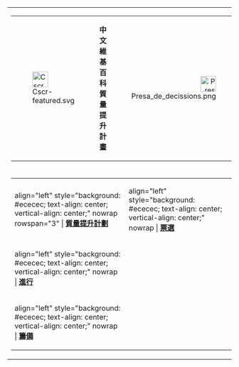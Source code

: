 {| id="toc" style="margin: 0 2em 0 2em;"
|-
|
{|style="background:#efefef" cellspacing="0" border="0" cellpadding="3" width="100%"
|-
| width="50" align="left" | [[File:Cscr-featured.svg|35px]]
| align="center" | '''中文維基百科質量提升計畫'''
| width="50" align="right" | [[File:Presa de decissions.png|35px]]
|}
|-
| colspan="4" |
{| style="background:none;" width="100%"
|-
| align="left" style="background: #ececec; text-align: center; vertical-align: center;" nowrap rowspan="3" | '''[[Wikipedia:條目質量提升計劃|質量提升計劃]]'''
| align="left" style="background: #ececec; text-align: center; vertical-align: center;" nowrap | '''[[Wikipedia:条目质量提升计划/票选主题|票選]]'''
| align="left" |{{Template:JoinQA}}<sup>{{edit|Template:JoinQA|編}}</sup>
|-
| align="left" style="background: #ececec;  text-align: center; vertical-align: center;" nowrap | '''[[Wikipedia:條目質量提升計劃/子計畫|進行]]'''
| align="left" | {{Template:CurrentQA}}<sup>{{edit|Template:CurrentQA|編}}</sup>
|-
| align="left" style="background: #ececec;  text-align: center; vertical-align: center;" nowrap | '''[[Wikipedia:條目質量提升計劃/子計畫|籌備]]'''
| align="left" | {{ArrangeQA}}<sup>{{edit|Template:ArrangeQA|編}}</sup>

|} 
|}